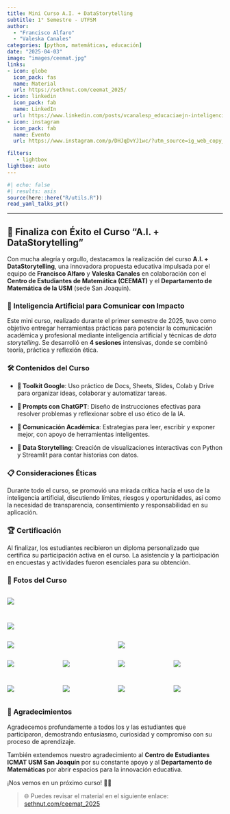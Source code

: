 ```yaml
---
title: Mini Curso A.I. + DataStorytelling
subtitle: 1° Semestre - UTFSM
author: 
  - "Francisco Alfaro"
  - "Valeska Canales"
categories: [python, matemáticas, educación]
date: "2025-04-03"
image: "images/ceemat.jpg"
links:
- icon: globe
  icon_pack: fas
  name: Material
  url: https://sethnut.com/ceemat_2025/
- icon: linkedin
  icon_pack: fab
  name: LinkedIn
  url: https://www.linkedin.com/posts/vcanalesp_educaciaejn-inteligenciaartificial-datastorytelling-activity-7313525389073534976-FOn9?utm_source=share&utm_medium=member_desktop&rcm=ACoAAB88NvEBo6pPnMpOTua9-J4QgSkU2szQXrU
- icon: instagram
  icon_pack: fab
  name: Evento
  url: https://www.instagram.com/p/DHJqDvYJ1wc/?utm_source=ig_web_copy_link&igsh=MzRlODBiNWFlZA==

filters:
   - lightbox
lightbox: auto
---
```


```r
#| echo: false
#| results: asis
source(here::here("R/utils.R"))
read_yaml_talks_pt()
```

------------------------------------------------------------------------

## 🎉 Finaliza con Éxito el Curso “A.I. + DataStorytelling”

Con mucha alegría y orgullo, destacamos la realización del curso **A.I. + DataStorytelling**, una innovadora propuesta educativa impulsada por el equipo de **Francisco Alfaro** y **Valeska Canales** en colaboración con el **Centro de Estudiantes de Matemática (CEEMAT)** y el **Departamento de Matemática de la USM** (sede San Joaquín).

### 🧠 Inteligencia Artificial para Comunicar con Impacto

Este mini curso, realizado durante el primer semestre de 2025, tuvo como objetivo entregar herramientas prácticas para potenciar la comunicación académica y profesional mediante inteligencia artificial y técnicas de *data storytelling*. Se desarrolló en **4 sesiones** intensivas, donde se combinó teoría, práctica y reflexión ética.

### 🛠️ Contenidos del Curso

-   **🎤 Toolkit Google**: Uso práctico de Docs, Sheets, Slides, Colab y Drive para organizar ideas, colaborar y automatizar tareas.

-   **🎤 Prompts con ChatGPT**: Diseño de instrucciones efectivas para resolver problemas y reflexionar sobre el uso ético de la IA.

-   **🎤 Comunicación Académica**: Estrategias para leer, escribir y exponer mejor, con apoyo de herramientas inteligentes.

-   **🎤 Data Storytelling**: Creación de visualizaciones interactivas con Python y Streamlit para contar historias con datos.

### 📋 Consideraciones Éticas

Durante todo el curso, se promovió una mirada crítica hacia el uso de la inteligencia artificial, discutiendo límites, riesgos y oportunidades, así como la necesidad de transparencia, consentimiento y responsabilidad en su aplicación.

### 🏆 Certificación

Al finalizar, los estudiantes recibieron un diploma personalizado que certifica su participación activa en el curso. La asistencia y la participación en encuestas y actividades fueron esenciales para su obtención.

### 📸 Fotos del Curso

::: {style="display: grid; grid-template-columns: repeat(1, 1fr); grid-gap: 1em;"}
![](images/img_01.JPG){group="my-gallery"}

![](images/img_02.JPG){group="my-gallery"}
:::


::: {style="display: grid; grid-template-columns: repeat(2, 1fr); grid-gap: 1em;"}
![](images/img_05.JPG){group="my-gallery"}

![](images/img_04.JPG){group="my-gallery"}
:::

::: {style="display: grid; grid-template-columns: repeat(4, 1fr); grid-gap: 1em;"}
![](images/img_13.JPG){group="my-gallery"}

![](images/img_08.JPG){group="my-gallery"}

![](images/img_06.JPG){group="my-gallery"}

![](images/img_09.JPG){group="my-gallery"}

![](images/img_07.JPG){group="my-gallery"}

![](images/img_14.JPG){group="my-gallery"}

![](images/img_10.JPG){group="my-gallery"}

![](images/img_03.JPG){group="my-gallery"}
:::

### 🙌 Agradecimientos

Agradecemos profundamente a todos los y las estudiantes que participaron, demostrando entusiasmo, curiosidad y compromiso con su proceso de aprendizaje.

También extendemos nuestro agradecimiento al **Centro de Estudiantes ICMAT USM San Joaquín** por su constante apoyo y al **Departamento de Matemáticas** por abrir espacios para la innovación educativa.

¡Nos vemos en un próximo curso! 🚀✨

> 🌐 Puedes revisar el material en el siguiente enlace: [sethnut.com/ceemat_2025](https://sethnut.com/ceemat_2025)
